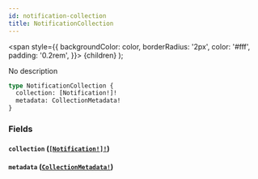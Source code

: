 ```yaml
---
id: notification-collection
title: NotificationCollection
---
```


<span
style={{
      backgroundColor: color,
      borderRadius: '2px',
      color: '#fff',
      padding: '0.2rem',
    }}>
{children}
</span>
);

No description

```graphql
type NotificationCollection {
  collection: [Notification!]!
  metadata: CollectionMetadata!
}
```

### Fields

#### `collection` ([`[Notification!]!`](/api/objects/notification))

#### `metadata` ([`CollectionMetadata!`](/api/objects/collection-metadata))

